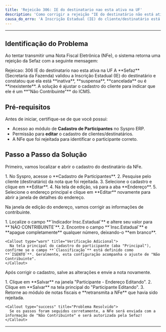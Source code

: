 ```yaml
---
title: 'Rejeicão 306: IE do destinatario nao esta ativa na UF'
description: 'Como corrigir a rejeição "IE do destinatário não está ativa na UF" ao transmitir NFe no Syspro ERP.'
causa_do_erro: 'A Inscrição Estadual (IE) do cliente/destinatário está inativa, suspensa, cancelada ou é inexistente na Sefaz.'
---
```



---

## Identificação do Problema

Ao tentar transmitir uma Nota Fiscal Eletrônica (NFe), o sistema retorna uma rejeição da Sefaz com a seguinte mensagem:

<Callout type="error" title="Erro Apresentado">
  Rejeicao: 306 IE do destinatario nao esta ativa na UF
</Callout>

<Callout type="info" title="Causa do Erro">
  A **Sefaz** (Secretaria da Fazenda) validou a Inscrição Estadual (IE) do destinatário e constatou que ela está **inativa**, **suspensa**, **cancelada** ou é **inexistente**. A solução é ajustar o cadastro do cliente para indicar que ele é um **"Não Contribuinte"** do ICMS.
</Callout>

## Pré-requisitos

Antes de iniciar, certifique-se de que você possui:

- Acesso ao módulo de **Cadastro de Participantes** no Syspro ERP.
- Permissão para **editar** o cadastro de clientes/destinatários.
- A NFe que foi rejeitada para identificar o participante correto.

## Passo a Passo da Solução

<Steps>
  <Step title="Acessar e Editar o Cadastro do Cliente">
    <p>Primeiro, vamos localizar e abrir o cadastro do destinatário da NFe.</p>
    1. No Syspro, acesse o **Cadastro de Participantes**.
    2. Pesquise pelo cliente (destinatário) da nota que foi rejeitada.
    3. Selecione o cadastro e clique em **Editar**.
    4. Na tela de edição, vá para a aba **Endereço**.
    5. Selecione o endereço principal e clique em **Editar** novamente para abrir a janela de detalhes do endereço.
  </Step>

  <Step title="Ajustar os Dados Fiscais">
    <p>Na janela de edição do endereço, vamos corrigir as informações de contribuinte.</p>
    1. Localize o campo **`Indicador Insc.Estadual`** e altere seu valor para **`NÃO CONTRIBUINTE`**.
    2. Encontre o campo **`Insc.Estadual`** e **apague completamente** qualquer número, deixando-o **em branco**.
    

    <Callout type="warn" title="Verificação Adicional">
      Na tela principal do cadastro do participante (aba "Principal"), confirme se o campo **`Classificação`** está definido como **`ISENTO`**. Geralmente, esta configuração acompanha o ajuste de "Não Contribuinte".
    </Callout>
  </Step>

  <Step title="Salvar e Retransmitir a NFe">
    <p>Após corrigir o cadastro, salve as alterações e envie a nota novamente.</p>
    1. Clique em **Salvar** na janela "Participante - Endereço Editando".
    2. Clique em **Salvar** na tela principal do "Participante Editando".
    3. Retorne ao módulo de notas fiscais e **retransmita a NFe** que havia sido rejeitada.

    <Callout type="success" title="Problema Resolvido">
      Se os passos foram seguidos corretamente, a NFe será enviada com a informação de "Não Contribuinte" e será autorizada pela Sefaz!
    </Callout>
  </Step>
</Steps>

---

<SuporteSection modulo="NFe" />